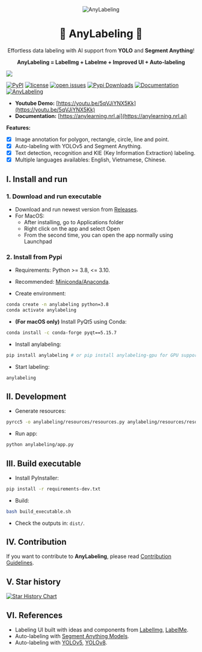 <div align="center">
  <img alt="AnyLabeling" style={{width: "128px", maxWidth: "100%", height: "auto"}} src="https://user-images.githubusercontent.com/18329471/232250539-2b15b9ee-5593-41d0-ba22-e0442f314cce.png"/>
  <h1 align="center">🌟 AnyLabeling 🌟</h1>
  <p align="center">Effortless data labeling with AI support from <b>YOLO</b> and <b>Segment Anything</b>!</p>
  <p align="center"><b>AnyLabeling = LabelImg + Labelme + Improved UI + Auto-labeling</b></p>
</div>

![](/images/colorful.png)

<div style={{display: "flex", gap: "5px", marginTop: "10px"}}><a href="https://pypi.org/project/anylabeling"><img src="https://img.shields.io/pypi/v/anylabeling" alt="PyPI"></img></a>
<a href="https://github.com/vietanhdev/anylabeling/blob/master/LICENSE"><img src="https://img.shields.io/github/license/vietanhdev/anylabeling.svg" alt="license"></img></a>
<a href="https://github.com/vietanhdev/anylabeling/issues"><img src="https://isitmaintained.com/badge/open/vietanhdev/anylabeling.svg" alt="open issues"></img></a>
<a href="https://pypi.org/project/anylabeling/"><img src="https://pepy.tech/badge/anylabeling" alt="Pypi Downloads"></img></a>
<a href="https://anylearning.nrl.ai/"><img src="https://img.shields.io/badge/Read-Documentation-green" alt="Documentation"></img></a></div>

<a href="https://youtu.be/5qVJiYNX5Kk">
  <img alt="AnyLabeling" src="https://raw.githubusercontent.com/vietanhdev/anylabeling/master/assets/screenshot.png"/>
</a>

- **Youtube Demo:** [https://youtu.be/5qVJiYNX5Kk](https://youtu.be/5qVJiYNX5Kk)
- **Documentation:** [https://anylearning.nrl.ai](https://anylearning.nrl.ai)

**Features:**

- [x] Image annotation for polygon, rectangle, circle, line and point.
- [x] Auto-labeling with YOLOv5 and Segment Anything.
- [x] Text detection, recognition and KIE (Key Information Extraction) labeling.
- [x] Multiple languages availables: English, Vietnamese, Chinese.

## I. Install and run

### 1. Download and run executable

- Download and run newest version from [Releases](https://github.com/vietanhdev/anylabeling/releases).
- For MacOS:
  - After installing, go to Applications folder
  - Right click on the app and select Open
  - From the second time, you can open the app normally using Launchpad

### 2. Install from Pypi

- Requirements: Python >= 3.8, &lt;= 3.10.
- Recommended: [Miniconda/Anaconda](https://docs.conda.io/en/latest/miniconda.html).

- Create environment:

```bash
conda create -n anylabeling python=3.8
conda activate anylabeling
```

- **(For macOS only)** Install PyQt5 using Conda:

```bash
conda install -c conda-forge pyqt==5.15.7
```

- Install anylabeling:

```bash
pip install anylabeling # or pip install anylabeling-gpu for GPU support
```

- Start labeling:

```bash
anylabeling
```

## II. Development

- Generate resources:

```bash
pyrcc5 -o anylabeling/resources/resources.py anylabeling/resources/resources.qrc
```

- Run app:

```bash
python anylabeling/app.py
```

## III. Build executable

- Install PyInstaller:

```bash
pip install -r requirements-dev.txt
```

- Build:

```bash
bash build_executable.sh
```

- Check the outputs in: `dist/`.

## IV. Contribution

If you want to contribute to **AnyLabeling**, please read [Contribution Guidelines](https://anylearning.nrl.ai/docs/contribution).

## V. Star history

[![Star History Chart](https://api.star-history.com/svg?repos=vietanhdev/anylabeling&type=Date)](https://star-history.com/#vietanhdev/anylabeling&Date)

## VI. References

- Labeling UI built with ideas and components from [LabelImg](https://github.com/heartexlabs/labelImg), [LabelMe](https://github.com/wkentaro/labelme).
- Auto-labeling with [Segment Anything Models](https://segment-anything.com/).
- Auto-labeling with [YOLOv5](https://github.com/ultralytics/yolov5), [YOLOv8](https://github.com/ultralytics/ultralytics).
